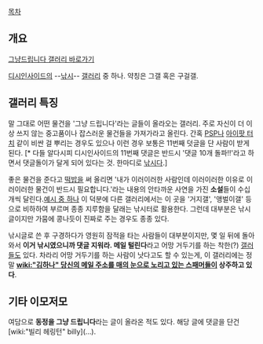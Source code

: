 [[목차]]
== 개요 ==
[http://gall.dcinside.com/list.php?id=give 그냥드립니다 갤러리 바로가기]

[[디시인사이드]]의 --[[낚시]]-- [[갤러리]] 중 하나. 약칭은 그갤 혹은 구걸갤.

== 갤러리 특징 ==
말 그대로 어떤 물건을 '그냥 드립니다'라는 글들이 올라오는 갤러리. 주로 자신이 더 이상 쓰지 않는 중고품이나 잡스러운 물건들을 가져가라고 올린다. 간혹 [[PSP]]나 [[아이팟 터치]] 같이 비싼 걸 뿌리는 경우도 있으나 이런 경우 보통은 11번째 덧글을 단 사람이 받게 된다. [* 다들 알다시피 디시인사이드의 11번째 댓글은 반드시 '댓글 10개 돌파!!'라고 하면서 댓글돌이가 달게 되어 있다는 것. 한마디로 [[낚시]]다.]

좋은 물건을 준다고 [[떡밥]]을 써 올리면 '내가 이러이러한 사람인데 이러이러한 이유로 이러이러한 물건이 반드시 필요합니다.'라는 내용의 안타까운 사연을 가진 '''소설'''들이 수십개씩 달린다.[http://gall.dcinside.com/list.php?id=give&no=45895&page=1&bbs= 예시 중 하나] 이 덕분에 다른 갤러리에서는 이 곳을 '거지갤', '앵벌이갤' 등으로 비하하여 부르며 종종 지루함을 달래는 낚시터로 활용한다. 그런데 대부분은 낚시글이지만 가뭄에 콩나듯이 진짜로 주는 경우도 종종 있다.

낚시글로 쓴 후 구경하다가 영원히 잠적을 타는 사람들이 대부분이지만, 몇 일 뒤에 돌아와서 '''이거 낚시였으니까 댓글 지워라. 메일 털린다'''라고 어망 거두기를 하는 착한(?) [[갤러]]들도 있다. 차라리 어망 거두기를 하는 사람이 낫다고도 할 수 있는게, 이 갤러리에는 정말 '''[[wiki:"김하나" 당신의 메일 주소를 매의 눈으로 노리고 있는 스패머]]들이 상주하고 있다'''.

== 기타 이모저모 ==
여담으로 '''동정을 그냥 드립니다'''라는 글이 올라온 적도 있다. 해당 글에 댓글을 단건 [wiki:"빌리 헤링턴" billy](…).
